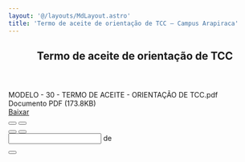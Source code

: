 ```yaml
---
layout: '@/layouts/MdLayout.astro'
title: 'Termo de aceite de orientação de TCC — Campus Arapiraca'
---
```



<span></span>
<article id="content">
<header>

<h1>
         Termo de aceite de orientação de TCC
        </h1>


</header>
<div id="viewlet-above-content-body">
</div>
<div id="content-core">
<div id="fileview">
<div class="head">
<div class="name">
<div class="details" style="display:inline-block; padding:0">
            MODELO - 30 - TERMO DE ACEITE - ORIENTAÇÃO DE TCC.pdf
            <br/>
            Documento PDF
                            (173.8KB)
           </div>
</div>
<a class="btn btn-more-blue float-end" href="https://arapiraca.ufal.br/graduacao/ciencia-da-computacao/documentos/tcc/modelos/modelo-30-termo-de-aceite-orientacao-de-tcc.pdf/%40%40download/file/MODELO%2520-%252030%2520-%2520TERMO%2520DE%2520ACEITE%2520-%2520ORIENTAC%25CC%25A7A%25CC%2583O%2520DE%2520TCC.pdf">
           Baixar
          </a>
</div>
<div id="canvas-container">
<i class="fa-solid fa-rotate fa-spin">
</i>
<canvas data-src="https://arapiraca.ufal.br/graduacao/ciencia-da-computacao/documentos/tcc/modelos/modelo-30-termo-de-aceite-orientacao-de-tcc.pdf/@@download/file/MODELO - 30 - TERMO DE ACEITE - ORIENTAÇÃO DE TCC.pdf" id="pdf-viewer">
</canvas>
<div class="controle">
<button class="btn" id="prev" title="Página anterior" type="button">
<i aria-hidden="true" class="fa fa-chevron-left">
</i>
</button>
<button class="btn" id="next" title="Pŕoxima página" type="button">
<i aria-hidden="true" class="fa fa-chevron-right">
</i>
</button>
</div>
</div>
<div class="foot">
<div class="zoom">
<button id="zoom_out" title="Reduzir">
<i aria-hidden="true" class="fa fa-minus">
</i>
</button>
<button id="zoom_in" title="Ampliar">
<i aria-hidden="true" class="fa fa-plus">
</i>
</button>
</div>
<span id="scale">
</span>
<form action="." id="form-page">
<input id="page_num"/>
<span>
            de
           </span>
<span id="page_count">
</span>
</form>
<button id="toggle-screen" title="Alternar tela cheia">
<span aria-hidden="true" class="fa fa-expand">
</span>
</button>
</div>
</div>
</div>
<div id="viewlet-below-content-body">
</div>
</article>